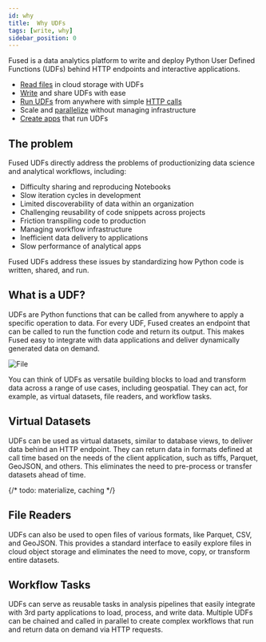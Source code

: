 ```yaml
---
id: why
title:  Why UDFs
tags: [write, why]
sidebar_position: 0
---
```


Fused is a data analytics platform to write and deploy Python User Defined Functions (UDFs) behind HTTP endpoints and interactive applications.

- [Read files](/workbench/file-explorer/) in cloud storage with UDFs
- [Write](/core-concepts/write/) and share UDFs with ease
- [Run UDFs](/core-concepts/run/) from anywhere with simple [HTTP calls](/core-concepts/run/#http-requests)
- Scale and [parallelize](/core-concepts/async) without managing infrastructure
- [Create apps](/app-builder/) that run UDFs

## The problem

Fused UDFs directly address the problems of productionizing data science and analytical workflows, including:

- Difficulty sharing and reproducing Notebooks
- Slow iteration cycles in development
- Limited discoverability of data within an organization
- Challenging reusability of code snippets across projects
- Friction transpiling code to production
- Managing workflow infrastructure
- Inefficient data delivery to applications
- Slow performance of analytical apps

Fused UDFs address these issues by standardizing how Python code is written, shared, and run.

## What is a UDF?

UDFs are Python functions that can be called from anywhere to apply a specific operation to data. For every UDF, Fused creates an endpoint that can be called to run the function code and return its output. This makes Fused easy to integrate with data applications and deliver dynamically generated data on demand.


<div style={{textAlign: 'center'}}>
<img src={ImageDiagram} alt="File" style={{}} />
</div>

You can think of UDFs as versatile building blocks to load and transform data across a range of use cases, including geospatial. They can act, for example, as virtual datasets, file readers, and workflow tasks.

## Virtual Datasets

UDFs can be used as virtual datasets, similar to database views, to deliver data behind an HTTP endpoint. They can return data in formats defined at call time based on the needs of the client application, such as tiffs, Parquet, GeoJSON, and others. This eliminates the need to pre-process or transfer datasets ahead of time.

{/* todo: materialize, caching */}

## File Readers

UDFs can also be used to open files of various formats, like Parquet, CSV, and GeoJSON. This provides a standard interface to easily explore files in cloud object storage and eliminates the need to move, copy, or transform entire datasets.

## Workflow Tasks

UDFs can serve as reusable tasks in analysis pipelines that easily integrate with 3rd party applications to load, process, and write data. Multiple UDFs can be chained and called in parallel to create complex workflows that run and return data on demand via HTTP requests.
